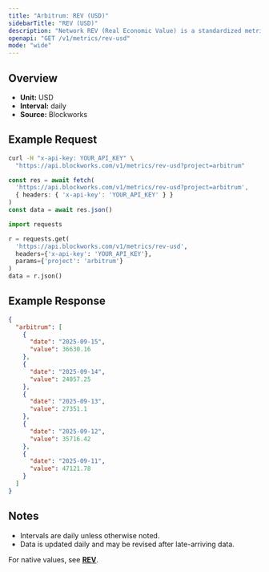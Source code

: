 ```yaml
---
title: "Arbitrum: REV (USD)"
sidebarTitle: "REV (USD)"
description: "Network REV (Real Economic Value) is a standardized metric that tracks blockchain value accrual generated by user activity. REV consists of both in-protocol transaction fees and out-of-protocol tips that users pay for transaction execution, so it measures the monetary demand to transact onchain."
openapi: "GET /v1/metrics/rev-usd"
mode: "wide"
---
```


## Overview

- **Unit:** USD
- **Interval:** daily
- **Source:** Blockworks

## Example Request

<CodeGroup>

```bash cURL
curl -H "x-api-key: YOUR_API_KEY" \
  "https://api.blockworks.com/v1/metrics/rev-usd?project=arbitrum"
```

```typescript TypeScript
const res = await fetch(
  'https://api.blockworks.com/v1/metrics/rev-usd?project=arbitrum',
  { headers: { 'x-api-key': 'YOUR_API_KEY' } }
)
const data = await res.json()
```

```python Python
import requests

r = requests.get(
  'https://api.blockworks.com/v1/metrics/rev-usd',
  headers={'x-api-key': 'YOUR_API_KEY'},
  params={'project': 'arbitrum'}
)
data = r.json()
```

</CodeGroup>

## Example Response

```json
{
  "arbitrum": [
    {
      "date": "2025-09-15",
      "value": 36630.16
    },
    {
      "date": "2025-09-14",
      "value": 24057.25
    },
    {
      "date": "2025-09-13",
      "value": 27351.1
    },
    {
      "date": "2025-09-12",
      "value": 35716.42
    },
    {
      "date": "2025-09-11",
      "value": 47121.78
    }
  ]
}
```

## Notes
- Intervals are daily unless otherwise noted.
- Data is updated daily and may be revised after late-arriving data.

<Note>For native values, see **[REV](./rev)**.</Note>